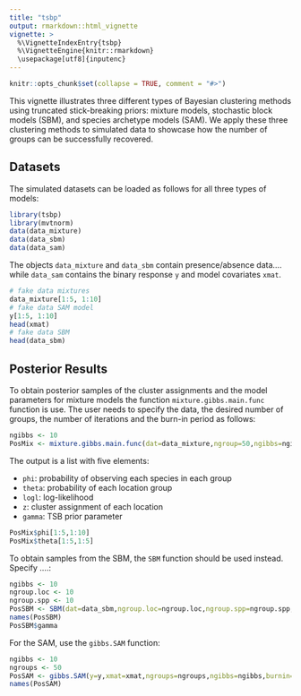 ```yaml
---
title: "tsbp"
output: rmarkdown::html_vignette
vignette: >
  %\VignetteIndexEntry{tsbp}
  %\VignetteEngine{knitr::rmarkdown}
  \usepackage[utf8]{inputenc}
---
```


```r
knitr::opts_chunk$set(collapse = TRUE, comment = "#>")
```

This vignette illustrates three different types of Bayesian clustering methods using truncated stick-breaking priors: mixture models, stochastic block models (SBM), and species archetype models (SAM). We apply these three clustering methods to simulated data to showcase how the number of groups can be successfully recovered.

## Datasets

The simulated datasets can be loaded as follows for all three types of models:
```r
library(tsbp)
library(mvtnorm)
data(data_mixture)
data(data_sbm)
data(data_sam) 
```
The objects `data_mixture` and `data_sbm` contain presence/absence data.... while `data_sam` contains the binary response `y` and model covariates `xmat`. 

```r
# fake data mixtures
data_mixture[1:5, 1:10]
# fake data SAM model
y[1:5, 1:10]
head(xmat)
# fake data SBM
head(data_sbm)
```


## Posterior Results

To obtain posterior samples of the cluster assignments and the model parameters for mixture models the function `mixture.gibbs.main.func` function is use. The user needs to specify the data, the desired number of groups, the number of iterations and the burn-in period as follows: 

```r
ngibbs <- 10
PosMix <- mixture.gibbs.main.func(dat=data_mixture,ngroup=50,ngibbs=ngibbs,burnin=ngibbs/2)
```

The output is a list with five elements: 

* `phi`:   probability of observing each species in each group
* `theta`: probability of each location group
* `logl`:  log-likelihood 
* `z`:     cluster assignment of each location
* `gamma`: TSB prior parameter


```r
PosMix$phi[1:5,1:10]
PosMix$theta[1:5,1:5]
```

To obtain samples from the SBM, the `SBM` function should be used instead. Specify ....:
```r
ngibbs <- 10
ngroup.loc <- 10
ngroup.spp <- 10
PosSBM <- SBM(dat=data_sbm,ngroup.loc=ngroup.loc,ngroup.spp=ngroup.spp,ngibbs=ngibbs,burnin=ngibbs/2)
names(PosSBM)
PosSBM$gamma
```
For the SAM, use the `gibbs.SAM` function:

```r
ngibbs <- 10
ngroups <- 50
PosSAM <- gibbs.SAM(y=y,xmat=xmat,ngroups=ngroups,ngibbs=ngibbs,burnin=ngibbs/2)
names(PosSAM)
```


